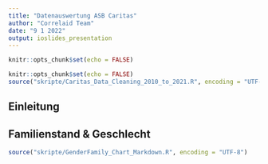 ```yaml
---
title: "Datenauswertung ASB Caritas"
author: "Correlaid Team"
date: "9 1 2022"
output: ioslides_presentation
---
```


```r
knitr::opts_chunk$set(echo = FALSE)
```

```r
knitr::opts_chunk$set(echo = FALSE)
source("skripte/Caritas_Data_Cleaning_2010_to_2021.R", encoding = "UTF-8")
```
## Einleitung


## Familienstand & Geschlecht
```r
source("skripte/GenderFamily_Chart_Markdown.R", encoding = "UTF-8")
```